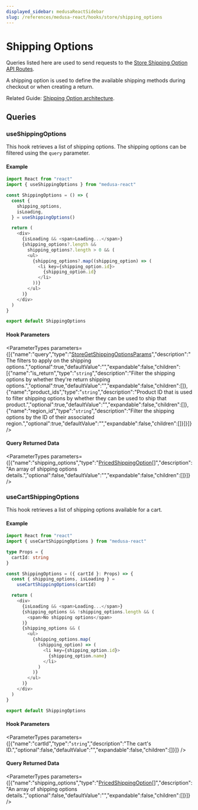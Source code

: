 ```yaml
---
displayed_sidebar: medusaReactSidebar
slug: /references/medusa-react/hooks/store/shipping_options
---
```



# Shipping Options

Queries listed here are used to send requests to the [Store Shipping Option API Routes](https://docs.medusajs.com/api/store#shipping-options).

A shipping option is used to define the available shipping methods during checkout or when creating a return.

Related Guide: [Shipping Option architecture](https://docs.medusajs.com/modules/carts-and-checkout/shipping#shipping-option).

## Queries

### useShippingOptions

This hook retrieves a list of shipping options. The shipping options can be filtered using the `query` parameter.

#### Example

```ts
import React from "react"
import { useShippingOptions } from "medusa-react"

const ShippingOptions = () => {
  const { 
    shipping_options, 
    isLoading, 
  } = useShippingOptions()

  return (
    <div>
      {isLoading && <span>Loading...</span>}
      {shipping_options?.length && 
        shipping_options?.length > 0 && (
        <ul>
          {shipping_options?.map((shipping_option) => (
            <li key={shipping_option.id}>
              {shipping_option.id}
            </li>
          ))}
        </ul>
      )}
    </div>
  )
}

export default ShippingOptions
```

#### Hook Parameters

<ParameterTypes parameters={[{"name":"query","type":"[StoreGetShippingOptionsParams](../../../medusa/classes/medusa.StoreGetShippingOptionsParams.mdx)","description":"The filters to apply on the shipping options.","optional":true,"defaultValue":"","expandable":false,"children":[{"name":"is_return","type":"`string`","description":"Filter the shipping options by whether they're return shipping options.","optional":true,"defaultValue":"","expandable":false,"children":[]},{"name":"product_ids","type":"`string`","description":"Product ID that is used to filter shipping options by whether they can be used to ship that product.","optional":true,"defaultValue":"","expandable":false,"children":[]},{"name":"region_id","type":"`string`","description":"Filter the shipping options by the ID of their associated region.","optional":true,"defaultValue":"","expandable":false,"children":[]}]}]} />

#### Query Returned Data

<ParameterTypes parameters={[{"name":"shipping_options","type":"[PricedShippingOption](../../../medusa/types/medusa.PricedShippingOption.mdx)[]","description":"An array of shipping options details.","optional":false,"defaultValue":"","expandable":false,"children":[]}]} />

### useCartShippingOptions

This hook retrieves a list of shipping options available for a cart.

#### Example

```ts
import React from "react"
import { useCartShippingOptions } from "medusa-react"

type Props = {
  cartId: string
}

const ShippingOptions = ({ cartId }: Props) => {
  const { shipping_options, isLoading } =
    useCartShippingOptions(cartId)

  return (
    <div>
      {isLoading && <span>Loading...</span>}
      {shipping_options && !shipping_options.length && (
        <span>No shipping options</span>
      )}
      {shipping_options && (
        <ul>
          {shipping_options.map(
            (shipping_option) => (
              <li key={shipping_option.id}>
                {shipping_option.name}
              </li>
            )
          )}
        </ul>
      )}
    </div>
  )
}

export default ShippingOptions
```

#### Hook Parameters

<ParameterTypes parameters={[{"name":"cartId","type":"`string`","description":"The cart's ID.","optional":false,"defaultValue":"","expandable":false,"children":[]}]} />

#### Query Returned Data

<ParameterTypes parameters={[{"name":"shipping_options","type":"[PricedShippingOption](../../../medusa/types/medusa.PricedShippingOption.mdx)[]","description":"An array of shipping options details.","optional":false,"defaultValue":"","expandable":false,"children":[]}]} />

